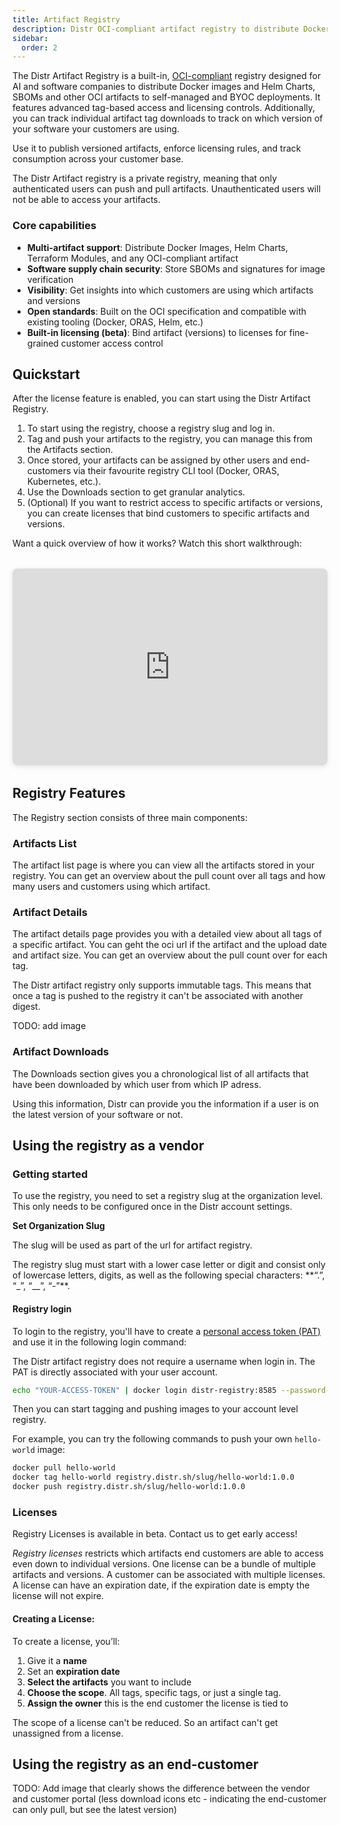 ```yaml
---
title: Artifact Registry
description: Distr OCI-compliant artifact registry to distribute Docker images and Helm Charts to self-managed customers with advanced tag-based control and download analytics.
sidebar:
  order: 2
---
```



The Distr Artifact Registry is a built-in, [OCI-compliant](https://github.com/opencontainers/distribution-spec?tab=readme-ov-file) registry designed for AI and software companies
to distribute Docker images and Helm Charts, SBOMs and other OCI artifacts to self-managed and BYOC deployments.
It features advanced tag-based access and licensing controls.
Additionally, you can track individual artifact tag downloads to track on which version of your software your customers are using.

Use it to publish versioned artifacts, enforce licensing rules, and track consumption across your customer base.

<Aside type="note">
  The Distr Artifact registry is a private registry, meaning that only
  authenticated users can push and pull artifacts. Unauthenticated users will
  not be able to access your artifacts.
</Aside>

<ThemeImage
  lightSrc="/src/assets/docs/product/registry/light-mode-registry.png"
  darkSrc="/src/assets/docs/product/registry/dark-mode-registry.png"
  alt="Registry diagram"
/>

### Core capabilities

- **Multi-artifact support**: Distribute Docker Images, Helm Charts, Terraform Modules, and any OCI-compliant artifact
- **Software supply chain security**: Store SBOMs and signatures for image verification
- **Visibility**: Get insights into which customers are using which artifacts and versions
- **Open standards**: Built on the OCI specification and compatible with existing tooling (Docker, ORAS, Helm, etc.)
- **Built-in licensing (beta)**: Bind artifact (versions) to licenses for fine-grained customer access control

## Quickstart

After the license feature is enabled, you can start using the Distr Artifact Registry.

1. To start using the registry, choose a registry slug and log in.
2. Tag and push your artifacts to the registry, you can manage this from the Artifacts section.
3. Once stored, your artifacts can be assigned by other users and end-customers via their favourite registry CLI tool (Docker, ORAS, Kubernetes, etc.).
4. Use the Downloads section to get granular analytics.
5. (Optional) If you want to restrict access to specific artifacts or versions, you can create licenses that bind customers to specific artifacts and versions.

Want a quick overview of how it works? Watch this short walkthrough:

<iframe
  width="560"
  height="315"
  src="https://www.youtube.com/embed/gM9WCx61owQ?si=rWP7n4UR1liAKi_6"
  title="YouTube video player"
  frameborder="0"
  allow="accelerometer; autoplay; clipboard-write; encrypted-media; gyroscope; picture-in-picture; web-share"
  referrerpolicy="strict-origin-when-cross-origin"
  allowfullscreen
  style="width: 560px; height: 315px; max-width: 100%; aspect-ratio: 16/9; border-radius: 8px; margin: 2rem auto; display: block; box-shadow: 0 2px 8px rgba(0,0,0,0.1);"></iframe>

## Registry Features

The Registry section consists of three main components:

<ThemeImage
  lightSrc="/src/assets/docs/product/registry/light-registry-sections.png"
  darkSrc="/src/assets/docs/product/registry/dark-registry-sections.png"
  alt="Registry artifacts view"
/>

### Artifacts List

The artifact list page is where you can view all the artifacts stored in your registry.
You can get an overview about the pull count over all tags and how many users and customers using which artifact.

<ThemeImage
  lightSrc="/src/assets/docs/product/registry/light-registry-artifacts.png"
  darkSrc="/src/assets/docs/product/registry/dark-registry-artifacts.png"
  alt="Registry artifacts view"
/>

### Artifact Details

The artifact details page provides you with a detailed view about all tags of a specific artifact.
You can geht the oci url if the artifact and the upload date and artifact size.
You can get an overview about the pull count over for each tag.

<Aside type="note">
  The Distr artifact registry only supports immutable tags. This means that once
  a tag is pushed to the registry it can't be associated with another digest.
</Aside>

TODO: add image

### Artifact Downloads

The Downloads section gives you a chronological list of all artifacts that have been downloaded by which user from which IP adress.

<ThemeImage
  lightSrc="/src/assets/docs/product/registry/light-artifact-downloads.png"
  darkSrc="/src/assets/docs/product/registry/dark-artifact-downloads.png"
  alt="Registry artifacts view"
/>

Using this information, Distr can provide you the information if a user is on the latest version of your software or not.

## Using the registry as a vendor

### Getting started

To use the registry, you need to set a registry slug at the organization level. This only needs to be configured once in the Distr account settings.

**Set Organization Slug**

<ThemeImage
  lightSrc="/src/assets/docs/product/registry/light-slug.png"
  darkSrc="/src/assets/docs/product/registry/dark-slug.png"
  alt="Registry artifacts view"
/>

The slug will be used as part of the url for artifact registry.

<Aside type="caution">
  The registry slug must start with a lower case letter or digit and consist
  only of lowercase letters, digits, as well as the following special
  characters: **“.”, “_”, “__”, “-”**.
</Aside>

#### Registry login

To login to the registry, you'll have to create a [personal access token (PAT)](/docs/integrations/personal-access-token/) and use it in the following login command:

<Aside type="note">
  The Distr artifact registry does not require a username when login in. The PAT
  is directly associated with your user account.
</Aside>

```bash
echo "YOUR-ACCESS-TOKEN" | docker login distr-registry:8585 --password-stdin -u -
```

Then you can start tagging and pushing images to your account level registry.

For example, you can try the following commands to push your own `hello-world` image:

```bash
docker pull hello-world
docker tag hello-world registry.distr.sh/slug/hello-world:1.0.0
docker push registry.distr.sh/slug/hello-world:1.0.0
```

### Licenses

<Aside type="note">
  Registry Licenses is available in beta. Contact us to get early access!
</Aside>

_Registry licenses_ restricts which artifacts end customers are able to access even down to individual versions.
One license can be a bundle of multiple artifacts and versions.
A customer can be associated with multiple licenses.
A license can have an expiration date, if the expiration date is empty the license will not expire.

#### Creating a License:

To create a license, you’ll:

1. Give it a **name**
2. Set an **expiration date**
3. **Select the artifacts** you want to include
4. **Choose the scope**. All tags, specific tags, or just a single tag.
5. **Assign the owner** this is the end customer the license is tied to

<Aside type="note">
  The scope of a license can't be reduced. So an artifact can't get unassigned
  from a license.
</Aside>

<ThemeImage
  lightSrc="/src/assets/docs/product/registry/light-license.png"
  darkSrc="/src/assets/docs/product/registry/dark-license.png"
  alt="Registry artifacts view"
/>

## Using the registry as an end-customer

TODO: Add image that clearly shows the difference between the vendor and customer portal (less download icons etc - indicating the end-customer can only pull, but see the latest version)
